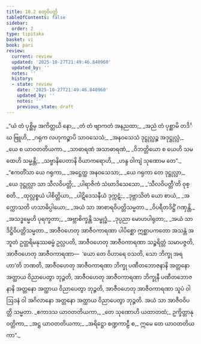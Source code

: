 ```yaml
---
title: 10.2 စတုဝိပတ္တိ
tableOfContents: false
sidebar:
  order: 2
type: tipitaka
basket: vi
book: pari
review:
  current: review
  updated: '2025-10-27T21:49:46.840960'
  updated_by: ''
  notes: ''
  history:
  - state: review
    date: '2025-10-27T21:49:46.840960'
    updated_by: ''
    notes: ''
    previous_state: draft
---
```



<ReviewStatus review={frontmatter.review} showDetails={true} />

<HypothesisAnnotation frontmatter={frontmatter} />

<DynamicBreadcrumb />

<Division number="336" book="pari" e="ch" v="5" p="257">

<Paragraph number="1641" type="verses" book="pari">
_“ယံ တံ ပုစ္ဆိမှ အကိတ္တယိ နော,_  
_တံ တံ ဗျာကတံ အနညထာ;_  
_အညံ တံ ပုစ္ဆာမိ တဒိင်္ဃ ဗြူဟိ,_  
_ဂရုက လဟုကဉ္စာပိ သာဝသေသံ;_  
_အနဝသေသံ ဒုဋ္ဌုလ္လဉ္စ အဒုဋ္ဌုလ္လံ,_  
_ယေ စ ယာဝတတိယကာ._  

</Paragraph>

<Paragraph number="1642" type="verses" book="pari">
_သာဓာရဏံ အသာဓာရဏံ,_  
_ဝိဘတ္တိယော စ ယေဟိ သမထေဟိ သမ္မန္တိ;_  
_သဗ္ဗာနိပေတာနိ ဝိယာကရောဟိ,_  
_ဟန္ဒ ဝါကျံ သုဏောမ တေ”._  

</Paragraph>

<Paragraph number="1643" type="verses" book="pari">
_“ဧကတိံသာ ယေ ဂရုကာ,_  
_အဋ္ဌေတ္ထ အနဝသေသာ;_  
_ယေ ဂရုကာ တေ ဒုဋ္ဌုလ္လာ,_  
_ယေ ဒုဋ္ဌုလ္လာ သာ သီလဝိပတ္တိ;_  
_ပါရာဇိကံ သံဃာဒိသေသော,_  
_‘သီလဝိပတ္တီ’တိ ဝုစ္စတိ._  

</Paragraph>

<Paragraph number="1644" type="verses" book="pari">
_ထုလ္လစ္စယံ ပါစိတ္တိယာ,_  
_ပါဋိဒေသနီယံ ဒုက္ကဋံ;_  
_ဒုဗ္ဘာသိတံ ယော စာယံ,_  
_အက္ကောသတိ ဟသာဓိပ္ပါယော;_  
_အယံ သာ အာစာရဝိပတ္တိသမ္မတာ._  

</Paragraph>

<Paragraph number="1645" type="verses" book="pari">
_ဝိပရီတဒိဋ္ဌိံ ဂဏှန္တိ,_  
_အသဒ္ဓမ္မေဟိ ပုရက္ခတာ;_  
_အဗ္ဘာစိက္ခန္တိ သမ္ဗုဒ္ဓံ,_  
_ဒုပ္ပညာ မောဟပါရုတာ;_  
_အယံ သာ ဒိဋ္ဌိဝိပတ္တိသမ္မတာ._  

</Paragraph>

<Paragraph number="1646" book="pari">
အာဇီဝဟေတု အာဇီဝကာရဏာ ပါပိစ္ဆော ဣစ္ဆာပကတော အသန္တံ အဘူတံ ဥတ္တရိမနုဿဓမ္မံ ဥလ္လပတိ, အာဇီဝဟေတု အာဇီဝကာရဏာ သဉ္စရိတ္တံ သမာပဇ္ဇတိ, အာဇီဝဟေတု အာဇီဝကာရဏာ—  ‘ယော တေ ဝိဟာရေ ဝသတိ, သော ဘိက္ခု အရဟာ’တိ ဘဏတိ, အာဇီဝဟေတု အာဇီဝကာရဏာ ဘိက္ခု ပဏီတဘောဇနာနိ အတ္တနော အတ္ထာယ ဝိညာပေတွာ ဘုဉ္ဇတိ, အာဇီဝဟေတု အာဇီဝကာရဏာ ဘိက္ခုနီ ပဏီတဘောဇနာနိ အတ္တနော အတ္ထာယ ဝိညာပေတွာ ဘုဉ္ဇတိ, အာဇီဝဟေတု အာဇီဝကာရဏာ သူပံ ဝါ ဩဒနံ ဝါ အဂိလာနော အတ္တနော အတ္ထာယ ဝိညာပေတွာ ဘုဉ္ဇတိ. အယံ သာ အာဇီဝဝိပတ္တိ သမ္မတာ.
</Paragraph>

<Paragraph number="1647" book="pari">
_ဧကာဒသ ယာဝတတိယကာ,_  
_တေ သုဏောဟိ ယထာတထံ;_  
ဥက္ခိတ္တာနုဝတ္တိကာ,_  
_အဋ္ဌ ယာဝတတိယကာ;_  
_အရိဋ္ဌော စဏ္ဍကာဠီ စ,_  
ဣမေ တေ ယာဝတတိယကာ”._
</Paragraph>
</Division>